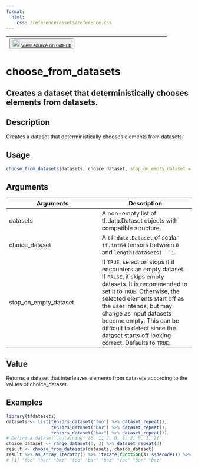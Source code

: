 ```yaml
---
format:
  html:
    css: /reference/assets/reference.css
---
```


| <button class="button"> ![](/reference/assets/GitHub-Mark-32px.png){width="20"} [View source on GitHub](https://github.com/rstudio/tfdatasets//blob/main/R/sample_from_datasets.R#L63) </button> |
|:------------------------------:|:--------------------------------------:|

# choose_from_datasets

## Creates a dataset that deterministically chooses elements from datasets.

## Description
Creates a dataset that deterministically chooses elements from datasets. 


## Usage
```r
choose_from_datasets(datasets, choice_dataset, stop_on_empty_dataset = TRUE) 
```

## Arguments
|Arguments|Description|
|---|---|
| datasets | A non-empty list of tf.data.Dataset objects with compatible structure. |
| choice_dataset | A `tf.data.Dataset` of scalar `tf.int64` tensors between `0` and `length(datasets) - 1`. |
| stop_on_empty_dataset | If `TRUE`, selection stops if it encounters an empty dataset. If `FALSE`, it skips empty datasets. It is recommended to set it to `TRUE`. Otherwise, the selected elements start off as the user intends, but may change as input datasets become empty. This can be difficult to detect since the dataset starts off looking correct. Defaults to `TRUE`. |



## Value
Returns a dataset that interleaves elements from datasets according to the values of choice_dataset. 


## Examples
```r
library(tfdatasets)
datasets <- list(tensors_dataset("foo") %>% dataset_repeat(), 
                 tensors_dataset("bar") %>% dataset_repeat(), 
                 tensors_dataset("baz") %>% dataset_repeat()) 
# Define a dataset containing `[0, 1, 2, 0, 1, 2, 0, 1, 2]`. 
choice_dataset <- range_dataset(0, 3) %>% dataset_repeat(3) 
result <- choose_from_datasets(datasets, choice_dataset) 
result %>% as_array_iterator() %>% iterate(function(s) s$decode()) %>% print() 
# [1] "foo" "bar" "baz" "foo" "bar" "baz" "foo" "bar" "baz" 
```


